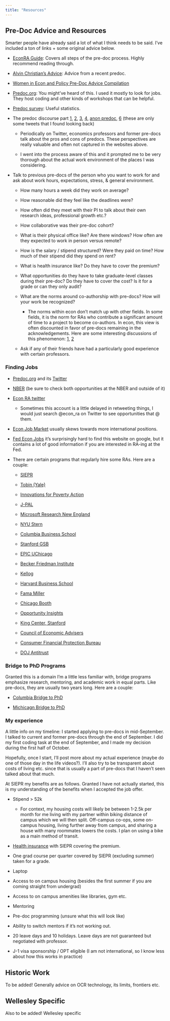 ```yaml
---
title: "Resources"
---
```


## Pre-Doc Advice and Resources
Smarter people have already said a lot of what I think needs to be said. I've included a ton of links + some original advice below. 

- [EconRA Guide](https://raguide.github.io/): Covers all steps of the pre-doc process. Highly recommend reading through. 

- [Alvin Christian's Advice](https://www.alvinchristian.com/resources): Advice from a recent predoc. 

- [Women in Econ and Policy Pre-Doc Advice Compilation](https://us17.campaign-archive.com/?u=3d315482a01ddd29e7b7161ac&id=0c0e1b3460)

- [Predoc.org](https://predoc.org/): You might've heard of this. I used it mostly to look for jobs. They host coding and other kinds of workshops that can be helpful. 

- [Predoc survey](https://z-y-huang.github.io/predoc_survey/slides.pdf): Useful statistics.

- The predoc discourse part [1](https://twitter.com/kearney_melissa/status/1312236608004018178), [2](https://twitter.com/TrevonDLogan/status/1312410038414315525), [3](https://twitter.com/RhondaVSharpe/status/1312522833612861440), [4](https://twitter.com/Claudia_Sahm/status/1411678871393640452), [anon predoc](https://twitter.com/EconPreDocAnon), [6](https://twitter.com/ENPancotti/status/1282332401343946758) (these are only some tweets that I found looking back)
  
  - Periodically on Twitter, economics professors and former pre-docs talk about the pros and cons of predocs. These perspectives are really valuable and often not captured in the websites above. 
  
  - I went into the process aware of this and it prompted me to be very thorough about the actual work environment of the places I was considering. 
  
- Talk to previous pre-docs of the person who you want to work for and ask about work hours, expectations, stress, & general environment.

  - How many hours a week did they work on average?
  
  - How reasonable did they feel like the deadlines were? 
  
  - How often did they meet with their PI to talk about their own research ideas, professional growth etc.?
  
  - How collaborative was their pre-doc cohort?
  
  - What is their physical office like? Are there windows? How often are they expected to work in person versus remote?
  
  - How is the salary / stipend structured? Were they paid on time? How much of their stipend did they spend on rent? 
  
  - What is health insurance like? Do they have to cover the premium?
  
  - What opportunities do they have to take graduate-level classes during their pre-doc? Do they have to cover the cost? Is it for a grade or can they only audit? 
  
  
  - What are the norms around co-authorship with pre-docs? How will your work be recognized? 
  
    - The norms within econ don't match up with other fields. In some fields, it is the norm for RAs who contribute a significant amount of time to a project to become co-authors. In econ, this view is often discounted in favor of pre-docs remaining in the acknowledgements. Here are some interesting discussions of this phenomenon: [1](https://twitter.com/straightedge/status/1312636836771033089), [2](https://twitter.com/jonj/status/1354171126386208768)
  
  - Ask if any of their friends have had a particularly good experience with certain professors. 


### Finding Jobs

- [Predoc.org](https://predoc.org/opportunities) and its [Twitter](https://twitter.com/predoc_org)

- [NBER](https://www.nber.org/career-resources/research-assistant-positions-not-nber) (be sure to check both opportunities at the NBER and outside of it)

- [Econ RA twitter](https://twitter.com/econ_ra)

  - Sometimes this account is a little delayed in retweeting things, I would just search @econ_ra on Twitter to see opportunities that @ them. 
  
- [Econ Job Market](https://econjobmarket.org/market) usually skews towards more international positions.

- [Fed Econ Jobs](https://www.fedeconjobs.org/Branches/AllOpportunities.aspx) it's surprisingly hard to find this website on google, but it contains a lot of good information if you are interested in RA-ing at the Fed. 

- There are certain programs that regularly hire some RAs. Here are a couple:

  - [SIEPR](https://siepr.stanford.edu/programs/predoctoral-research-fellowship-opportunities)
  
  - [Tobin (Yale)](https://tobin.yale.edu/tobin-predoctoral-fellows)
  
  - [Innovations for Poverty Action](https://www.poverty-action.org/work-with-ipa/current-opportunities)
  
  - [J-PAL](https://www.povertyactionlab.org/careers)
  
  - [Microsoft Research New England](https://www.microsoft.com/en-us/research/theme/economics-and-computation/predoctoral-researchers/)
  
  - [NYU Stern](https://www.stern.nyu.edu/programs-admissions/phd/academics/pre-doctoral-program)
  
  - [Columbia Business School](https://academics.gsb.columbia.edu/predoctoral-research/predoctoral-fellows-program)
  
  - [Stanford GSB](https://www.gsb.stanford.edu/programs/research-fellows)
  
  - [EPIC UChicago](https://epic.uchicago.edu/predoctoral-fellows/)
  
  - [Becker Friedman Institute](https://bfi.uchicago.edu/info-for/prep/)
  
  - [Kellog](https://www.kellogg.northwestern.edu/research-support/research-fellows.aspx)
  
  - [Harvard Business School](https://www.hbs.edu/ra/pre-doctoral-ras/Pages/default.aspx)
  
  - [Fama Miller](https://research.chicagobooth.edu/famamiller/research/research-professionals)
  
  - [Chicago Booth](https://www.chicagobooth.edu/faculty/research-staff)
  
  - [Opportunity Insights](https://opportunityinsights.org/joinourteam/)
  
  - [King Center, Stanford](https://kingcenter.stanford.edu/opportunities/prospective-predoctoral-research-fellows)
  
  - [Council of Economic Advisers](https://www.whitehouse.gov/cea/work-for-us/research-assistant/)
  
  - [Consumer Financial Protection Bureau](https://www.consumerfinance.gov/about-us/careers/students-and-graduates/)
  
  - [DOJ Antitrust](https://www.justice.gov/atr/employment-opportunities-research-analysts)

### Bridge to PhD Programs

Granted this is a domain I'm a little less familiar with, bridge programs emphasize research, mentoring, and academic work in equal parts. Like pre-docs, they are usually two years long. Here are a couple:

  - [Columbia Bridge to PhD](https://bridgetophd.facultydiversity.columbia.edu/)
  
  - [Michicagn Bridge to PhD](https://michiganross.umich.edu/programs/phd/bridges-program)

### My experience
A little info on my timeline: I started applying to pre-docs in mid-September. I talked to current and former pre-docs through the end of September. I did my first coding task at the end of September, and I made my decision during the first half of October.

Hopefully, once I start, I'll post more about my actual experience (maybe do one of those day in the life videos?). I'll also try to be transparent about costs of living etc. since that is usually a part of pre-docs that I haven't seen talked about that much. 

At SIEPR my benefits are as follows. Granted I have not actually started, this is my understanding of the benefits when I accepted the job offer. 

  - Stipend > 52k  
  
    - For context, my housing costs will likely be between 1-2.5k per month for me living with my partner within biking distance of campus which we will then split. Off-campus co-ops, some on-campus housing, living further away from campus, and sharing a house with many roommates lowers the costs. I plan on using a bike as a main method of transit. 
  
  - [Health insurance](https://vaden.stanford.edu/insurance-referral-office/cardinal-care-overview-benefits) with SIEPR covering the premium.
  
  - One grad course per quarter covered by SIEPR (excluding summer) taken for a grade. 
  
  - Laptop
  
  - Access to on campus housing (besides the first summer if you are coming straight from undergrad)
  
  - Access to on campus amenities like libraries, gym etc. 
  
  - Mentoring
  
  - Pre-doc programming (unsure what this will look like)
  
  - Ability to switch mentors if it's not working out. 
  
  - 20 leave days and 10 holidays. Leave days are not guaranteed but negotiated with professor. 
  
  - J-1 visa sponsorship / OPT eligible (I am not international, so I know less about how this works in practice)

## Historic Work

To be added! Generally advice on OCR technology, its limits, frontiers etc.


## Wellesley Specific

Also to be added! Wellesley specific 


